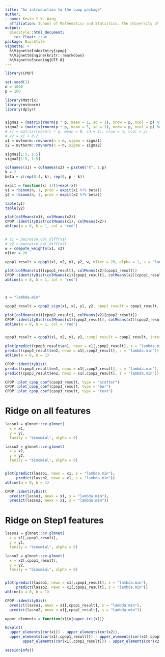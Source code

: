 ```yaml
---
title: "An introduction to the cpop package"
author:
- name: Kevin Y.X. Wang
  affiliation: School of Mathematics and Statistics, The University of Sydney, Australia
output:
  BiocStyle::html_document:
    toc_float: true
package: BiocStyle
vignette: >
  %\VignetteIndexEntry{cpop}
  %\VignetteEngine{knitr::rmarkdown}
  %\VignetteEncoding{UTF-8}
---
```

  
  
```r
library(CPOP)
```

```r
set.seed(1)
n = 1000
p = 100

library(Matrix)
library(mvtnorm)
library(dplyr)


sigma1 = (matrix(rnorm(p * p, mean = 1, sd = 1), nrow = p, ncol = p) %>% Matrix::nearPD())$mat %>% as.matrix() %>% cov2cor()
sigma2 = (matrix(rnorm(p * p, mean = 5, sd = 1), nrow = p, ncol = p) %>% Matrix::nearPD())$mat %>% as.matrix() %>% cov2cor()
# x1 = matrix(rnorm(n * p, mean = 0, sd = 1), nrow = n, ncol = p)
# x2 = x1 + 0.2
x1 = mvtnorm::rmvnorm(n = n, sigma = sigma1)
x2 = mvtnorm::rmvnorm(n = n, sigma = sigma2)

sigma1[1:5, 1:5]
sigma2[1:5, 1:5]

colnames(x1) = colnames(x2) = paste0("X", 1:p)
k = 2
beta = c(rep(0.4, k), rep(0, p - k))

expit = function(x) 1/(1+exp(-x))
y1 = rbinom(n, 1, prob = expit(x1 %*% beta))
y2 = rbinom(n, 1, prob = expit(x2 %*% beta))

table(y1)
table(y2)

plot(colMeans(x1), colMeans(x2))
CPOP::identityDist(colMeans(x1), colMeans(x2))
abline(a = 0, b = 1, col = "red")


# z1 = pairwise_col_diff(x1)
# z2 = pairwise_col_diff(x2)
w = compute_weights(x1, x2)
nIter = 20

cpop1_result = cpop1(x1, x2, y1, y2, w, nIter = 20, alpha = 1, s = "lambda.min")

plot(colMeans(x1)[cpop1_result], colMeans(x2)[cpop1_result])
CPOP::identityDist(colMeans(x1)[cpop1_result], colMeans(x2)[cpop1_result])
abline(a = 0, b = 1, col = "red")



s = "lambda.min"

cpop2_result = cpop2_sign(x1, x2, y1, y2, cpop1_result = cpop1_result, s = "lambda.min", nIter = 20, intercept = FALSE)

plot(colMeans(x1)[cpop2_result], colMeans(x2)[cpop2_result])
CPOP::identityDist(colMeans(x1)[cpop2_result], colMeans(x2)[cpop2_result])
abline(a = 0, b = 1, col = "red")


cpop3_result = cpop3(x1, x2, y1, y2, cpop2_result = cpop2_result, intercept = FALSE)

plot(predict(cpop3_result$en1, newx = x1[,cpop2_result], s = "lambda.min"),
predict(cpop3_result$en2, newx = x1[,cpop2_result], s = "lambda.min"))
abline(a = 0, b = 1)

CPOP::identityDist(
predict(cpop3_result$en1, newx = x1[,cpop2_result], s = "lambda.min"),
predict(cpop3_result$en2, newx = x1[,cpop2_result], s = "lambda.min"))

CPOP::plot_cpop_coef(cpop3_result, type = "scatter")
CPOP::plot_cpop_coef(cpop3_result, type = "bar")
CPOP::plot_cpop_coef(cpop3_result, type = "text")
```


# Ridge on all features
```r
lasso1 = glmnet::cv.glmnet(
  x = x1,
  y = y1,
  family = "binomial", alpha = 0)

lasso2 = glmnet::cv.glmnet(
  x = x2,
  y = y2,
  family = "binomial", alpha = 0)


plot(predict(lasso1, newx = x1, s = "lambda.min"),
     predict(lasso2, newx = x1, s = "lambda.min"))
abline(a = 0, b = 1)

CPOP::identityDist(
  predict(lasso1, newx = x1, s = "lambda.min"),
  predict(lasso2, newx = x1, s = "lambda.min"))
```


# Ridge on Step1 features
```r
lasso1 = glmnet::cv.glmnet(
  x = x1[,cpop1_result],
  y = y1,
  family = "binomial", alpha = 0)

lasso2 = glmnet::cv.glmnet(
  x = x2[,cpop1_result],
  y = y2,
  family = "binomial", alpha = 0)


plot(predict(lasso1, newx = x1[,cpop1_result], s = "lambda.min"),
     predict(lasso2, newx = x1[,cpop1_result], s = "lambda.min"))
abline(a = 0, b = 1)

CPOP::identityDist(
  predict(lasso1, newx = x1[,cpop1_result], s = "lambda.min"),
  predict(lasso2, newx = x1[,cpop1_result], s = "lambda.min"))
```


```r
upper_elements = function(x){x[upper.tri(x)]}
```

```r
boxplot(
  upper_elements(cor(x1)) - upper_elements(cor(x2)),
  upper_elements(cor(x1[,cpop1_result])) - upper_elements(cor(x2[,cpop1_result])),
        upper_elements(cor(x1[,cpop2_result])) - upper_elements(cor(x2[,cpop2_result])))
```



```r
sessionInfo()
```

